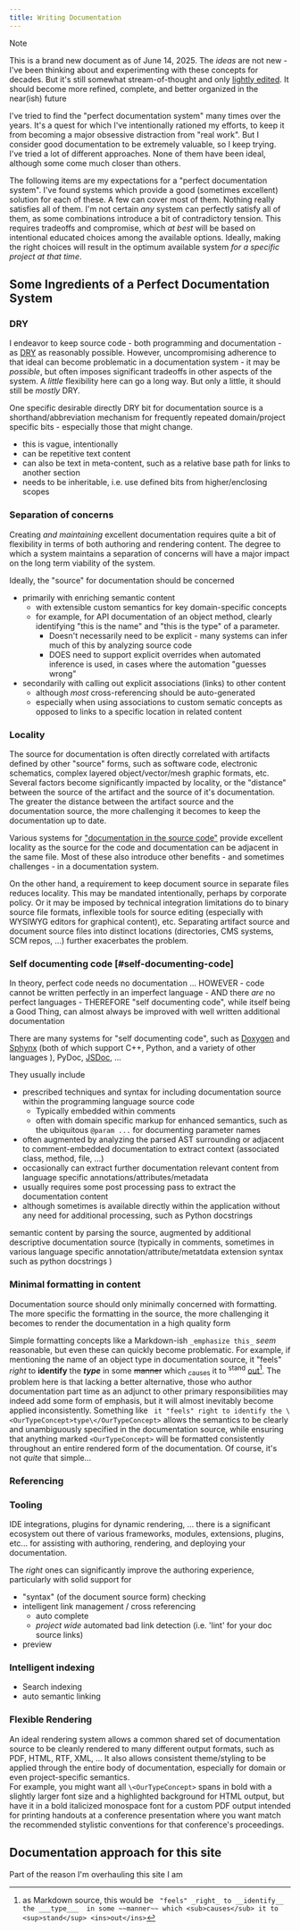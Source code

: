 ```yaml
---
title: Writing Documentation
---
```

>[!Note]
>
> This is a brand new document as of June 14, 2025.  The _ideas_ are not new - 
> I've been thinking about and experimenting with these concepts for decades.
> But it's still somewhat stream-of-thought and only [lightly edited](../Manifesto#shortissweet). It should
> become more refined, complete, and better organized in the near(ish) future

I've tried to find the "perfect documentation system" many times over the years.
It's a quest for which I've intentionally rationed my efforts, to keep it from
becoming a major obsessive distraction from "real work".  But I consider good 
documentation to be extremely valuable, so I keep trying. I've tried a lot of different 
approaches.  None of them have been ideal, although some come much closer
than others.

The following items are my expectations for a  "perfect documentation system".
I've found systems which provide a good (sometimes excellent) solution for each of these.
A few can cover most of them.   Nothing really satisfies all of them.  I'm not 
certain _any_ system can perfectly satisfy all of them, as some combinations
introduce a bit of contradictory tension. This requires tradeoffs and compromise, 
which _at best_ will be based on intentional educated choices among the
available options.  Ideally, making the right choices will result in the optimum available system
 _for a specific project at that time_.

## Some Ingredients of a Perfect Documentation System

### DRY 

I endeavor to keep source code - both programming and documentation - as
[DRY](../Manifesto#dry) as reasonably possible.  However, uncompromising 
adherence to that ideal can become problematic in a documentation system -
it may be _possible_, but often imposes significant tradeoffs in
 other aspects of the system.  A _little_ flexibility here can go a long way.
 But only a little, it should still be _mostly_ DRY.

One specific desirable directly DRY bit for documentation source is a 
  shorthand/abbreviation mechanism for frequently repeated domain/project specific bits - especially those that might change.
  - this is vague, intentionally
  - can be repetitive text content
  - can also be text in meta-content, such as a relative base path for links to another section
  - needs to be inheritable, i.e. use defined bits from higher/enclosing scopes

[^DryManifesto]: see the [Top three rules for maintainable complex systems](Manifesto#TriDRY) in my [Manifesto](Manifesto)


### Separation of concerns

Creating _and maintaining_ excellent documentation requires quite a bit of flexibility in terms of both
 authoring and rendering content.  The degree to which a system maintains
 a separation of concerns will have a major impact on the long term viability 
 of the system.  
 
 Ideally, the "source" for documentation should be concerned
  - primarily with enriching semantic content
    - with extensible custom semantics for key domain-specific concepts
    - for example, for API documentation of an object method, clearly 
      identifying "this is the name" and "this is the type" of a parameter.
        - Doesn't necessarily need to be explicit - many systems can infer much of this by analyzing source code
        - DOES need to support explicit overrides when automated inference is used, in cases where the automation "guesses wrong"
  - secondarily with calling out explicit associations (links) to other content
    - although _most_ cross-referencing should be auto-generated
    - especially when using associations to custom sematic concepts as 
        opposed to links to a specific location in related content
 
### Locality

The source for documentation is often directly correlated with artifacts defined 
by other "source" forms, such as software code, electronic schematics, 
complex layered object/vector/mesh graphic formats, etc.  Several
factors become significantly impacted by locality, or the "distance" between
the source of the artifact and the source of it's documentation.  The greater the 
distance between the artifact source and the documentation source, the more 
challenging it becomes to keep the documentation up to date.

Various systems for ["documentation in the source code"](#self-documenting-code) 
provide excellent locality as the source for the code and documentation can be
adjacent in the same file.  Most of these  also introduce other benefits - and sometimes challenges - in a documentation system.

On the other hand, a requirement to keep document source in separate files
reduces locality. This may be mandated intentionally, perhaps by corporate
policy. Or it may be imposed by technical integration limitations do to binary source 
file formats, inflexible tools for source editing (especially with WYSIWYG
editors for graphical content), etc.  Separating artifact source
 and document source files into distinct locations
(directories, CMS systems, SCM repos, ...) further exacerbates the problem.

 
### Self documenting code [#self-documenting-code]
  In theory, perfect code needs no documentation ... HOWEVER
    - code cannot be written perfectly in an imperfect language
    - AND there _are_ no perfect languages
    - THEREFORE "self documenting code", while itself being a Good Thing, can 
       almost always be improved with well written additional documentation

There are many systems for "self documenting code", such as 
[Doxygen](https://www.doxygen.nl/) and [Sphynx](https://www.sphinx-doc.org/) 
(both of which support C++, Python, and a variety of other languages ),
PyDoc,  [JSDoc](https://jsdoc.app/), ... 


They usually include 
  - prescribed techniques and syntax for including documentation source within
 the programming language source code
    - Typically embedded within comments 
    - often with domain specific markup for enhanced semantics, such as the
     ubiquitous `@param ...` for documenting parameter names
  - often augmented by analyzing the parsed AST surrounding or adjacent to 
  comment-embedded documentation to extract context (associated class, method, file, ...)
  - occasionally can extract further documentation relevant content from language 
   specific annotations/attributes/metadata
  - usually requires some post processing pass to extract the documentation content
   - although sometimes is available directly within the application without
     any need for additional processing, such as Python docstrings

  semantic content by parsing the source, augmented by additional descriptive
  documentation source (typically in comments, sometimes in various language 
  specific annotation/attribute/metatdata extension syntax such as python docstrings  )

 ### Minimal formatting in content
 
 Documentation source should only minimally concerned with formatting.  The more specific the
formatting in the source, the more challenging it becomes to render the documentation in a high quality form

Simple formatting concepts like a Markdown-ish `_emphasize this_` _seem_ reasonable, but even 
these can quickly become problematic.  For example, if mentioning the name of an
object type in documentation source, it "feels" _right_ to __identify__ the ___type___ 
in some ~~manner~~ which <sub>causes</sub> it to <sup>stand</sup> <ins>out</ins>[^inMarkdown]. 
 The problem here is that lacking a better alternative, those who author documentation
 part time as an adjunct to other primary responsibilities may indeed add some form of emphasis, 
 but it will almost inevitably become applied inconsistently.  Something like ```
 it "feels" right to identify the \<OurTypeConcept>type\</OurTypeConcept>```
 allows the semantics to be clearly and unambiguously specified in the documentation 
 source, while ensuring that anything marked `<OurTypeConcept>` will be
 formatted consistently throughout an entire rendered form of the documentation.
 Of course, it's not _quite_ that simple...

[^inMarkdown]: as Markdown source, this would be ` "feels" _right_ to __identify__ the ___type___ 
in some ~~manner~~ which <sub>causes</sub> it to <sup>stand</sup> <ins>out</ins>`

### Referencing


### Tooling

IDE integrations, plugins for dynamic rendering, ...  there is a significant
ecosystem out there of various frameworks, modules, extensions, plugins, etc...
for assisting with authoring, rendering, and deploying your documentation.

The _right_ ones can significantly improve the authoring experience, 
 particularly with solid support for
  - "syntax" (of the document source form) checking
  - intelligent link management / cross referencing
    - auto complete
    - _project wide_ automated bad link detection (i.e. 'lint' for your doc source links)
  - preview
  

### Intelligent indexing

  - Search indexing 
  - auto semantic linking

### Flexible Rendering

An ideal rendering system allows a common shared set of documentation source 
to be cleanly rendered to many different output formats, such as PDF, HTML, RTF, XML, ...
It also allows consistent theme/styling to be applied through the entire
 body of documentation, especially for domain or even project-specific semantics.  
 For example, you might want all `\<OurTypeConcept>` spans in bold with a
slightly larger font size and a highlighted background for HTML output, 
but have it in a bold italicized monospace font for a custom PDF output 
intended for printing handouts at a conference presentation where you want match the 
recommended stylistic conventions for that conference's proceedings.



## Documentation approach for this site

Part of the reason I'm overhauling this site
I am 
